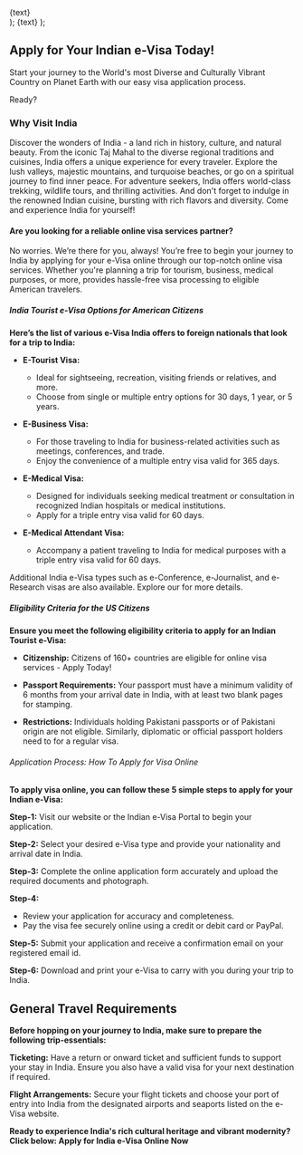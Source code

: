   <div className="flex justify-center items-center">
    <Link
      href={href}
      className="items-center justify-center flex gap-2 px-5 py-2 text-base font-semibold text-white duration-150 ease-in-out rounded-full shrink-0 bg-secondary hover:scale-105"
    >
      {text}
    </Link>
  </div>
);

  <Link className="text-secondary font-semibold text-lg" href={href}>
    {text}
  </Link>
);

## Apply for Your Indian e-Visa Today!

Start your journey to the World's most Diverse and Culturally Vibrant Country on Planet Earth with our easy visa application process.

Ready? <LinkText href="https://visacollect.com/in/visa/step-one/" text="Hop on now..."/>

### Why Visit India

Discover the wonders of India - a land rich in history, culture, and natural beauty. From the iconic Taj Mahal to the diverse regional traditions and cuisines, India offers a unique experience for every traveler. Explore the lush valleys, majestic mountains, and turquoise beaches, or go on a spiritual journey to find inner peace. For adventure seekers, India offers world-class trekking, wildlife tours, and thrilling activities. And don't forget to indulge in the renowned Indian cuisine, bursting with rich flavors and diversity. Come and experience India for yourself!

#### Are you looking for a reliable online visa services partner?

No worries. We’re there for you, always! You’re free to begin your journey to India by applying for your e-Visa online through our top-notch online visa services. Whether you're planning a trip for tourism, business, medical purposes, or more, <LinkText href="https://visacollect.com/" text="visacollect.com"/> provides hassle-free visa processing to eligible American travelers.

##### India Tourist e-Visa Options for American Citizens

**Here’s the list of various e-Visa India offers to foreign nationals that look for a trip to India:**

- **E-Tourist Visa:**

  - Ideal for sightseeing, recreation, visiting friends or relatives, and more.
  - Choose from single or multiple entry options for 30 days, 1 year, or 5 years.

- **E-Business Visa:**

  - For those traveling to India for business-related activities such as meetings, conferences, and trade.
  - Enjoy the convenience of a multiple entry visa valid for 365 days.

- **E-Medical Visa:**

  - Designed for individuals seeking medical treatment or consultation in recognized Indian hospitals or medical institutions.
  - Apply for a triple entry visa valid for 60 days.

- **E-Medical Attendant Visa:**
  - Accompany a patient traveling to India for medical purposes with a triple entry visa valid for 60 days.

Additional India e-Visa types such as e-Conference, e-Journalist, and e-Research visas are also available. Explore our <LinkText href="https://visacollect.com/" text="website"/> for more details.

##### Eligibility Criteria for the US Citizens

**Ensure you meet the following eligibility criteria to apply for an Indian Tourist e-Visa:**

- **Citizenship:** Citizens of 160+ countries are eligible for online visa services - Apply Today!

- **Passport Requirements:** Your passport must have a minimum validity of 6 months from your arrival date in India, with at least two blank pages for stamping.

- **Restrictions:** Individuals holding Pakistani passports or of Pakistani origin are not eligible. Similarly, diplomatic or official passport holders need to <LinkText href="https://visacollect.com/in/visa/step-one" text="apply"/> for a regular visa.

###### Application Process: How To Apply for Visa Online

**To apply visa online, you can follow these 5 simple steps to apply for your Indian e-Visa:**

**Step-1:** Visit our website or the Indian e-Visa Portal to begin your application.

**Step-2:** Select your desired e-Visa type and provide your nationality and arrival date in India.

**Step-3:** Complete the online application form accurately and upload the required documents and photograph.

**Step-4:**

- Review your application for accuracy and completeness.
- Pay the visa fee securely online using a credit or debit card or PayPal.

**Step-5:** Submit your application and receive a confirmation email on your registered email id.

**Step-6:** Download and print your e-Visa to carry with you during your trip to India.

## General Travel Requirements

**Before hopping on your journey to India, make sure to prepare the following trip-essentials:**

**Ticketing:** Have a return or onward ticket and sufficient funds to support your stay in India. Ensure you also have a valid visa for your next destination if required.

**Flight Arrangements:** Secure your flight tickets and choose your port of entry into India from the designated airports and seaports listed on the e-Visa website.

**Ready to experience India's rich cultural heritage and vibrant modernity? Click below: Apply for India e-Visa Online Now**

<LinkButton href="/in/visa/step-one" text="Apply for India e-Visa Online Now" />
